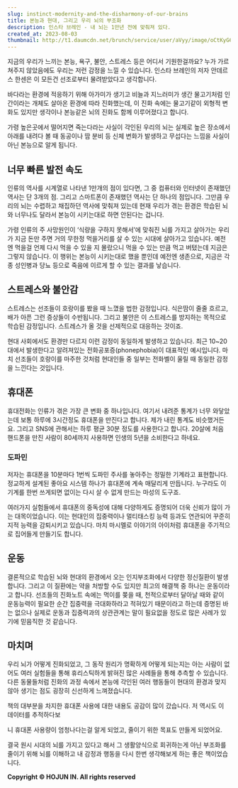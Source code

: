 ```yaml
---
slug: instinct-modernity-and-the-disharmony-of-our-brains
title: 본능과 현대, 그리고 우리 뇌의 부조화
description: 인스타 브레인 - 내 뇌는 1만년 전에 맞춰져 있다.
created_at: 2023-08-03
thumbnail: http://t1.daumcdn.net/brunch/service/user/aVyy/image/oCtKyG67bHhTJpbucHITWqD5Is0.jpeg
---
```


지금의 우리가 느끼는 본능, 욕구, 불안, 스트레스 등은 어디서 기원한걸까요? 누가 가르쳐주지 않았음에도 우리는 저런 감정을 느낄 수
있습니다. 인스타 브레인의 저자 안데르스 한센은 이 모든건 선조로부터 물려받았다고 생각합니다.

바다라는 환경에 적응하기 위해 아가미가 생기고 비늘과 지느러미가 생간 물고기처럼 인간이라는 개체도 살아온 환경에 따라 진화했는데, 이 진화
속에는 물고기같이 외형적 변화도 있지만 생각이나 본능같은 뇌의 진화도 함께 이루어졌다고 합니다.

가령 높은곳에서 떨어지면 죽는다라는 사실이 각인된 우리의 뇌는 실제로 높은 장소에서 아래를 내려다 볼 때 동공이나 땀 분비 등 신체 변화가
발생하고 무섭다는 느낌을 사실이 아닌 본능으로 알게 됩니다.

## 너무 빠른 발전 속도

인류의 역사를 시계열로 나타낸 1만개의 점이 있다면, 그 중 컴퓨터와 인터넷이 존재했던 역사는 단 3개의 점. 그리고 스마트폰이 존재했던
역사는 단 하나의 점입니다. 그만큼 우리의 뇌는 수렵하고 채집하던 역사에 맞춰져 있는데 현재 우리가 겪는 환경은 학습된 뇌와 너무나도 달라서
본능이 시키는대로 하면 안된다는 겁니다.

가령 인류의 주 사망원인이 ‘식량을 구하지 못해서’에 맞춰진 뇌를 가지고 살아가는 우리가 지금 돈만 주면 거의 무한정 먹을거리를 살 수 있는
시대에 살아가고 있습니다. 예전엔 먹을걸 언제 다시 먹을 수 있을 지 몰랐으니 먹을 수 있는 만큼 먹고 버텼는데 지금은 그렇지 않습니다. 이
행위는 본능이 시키는대로 했을 뿐인데 예전엔 생존으로, 지금은 각종 성인병과 당뇨 등으로 죽음에 이르게 할 수 있는 결과를 낳습니다.

## 스트레스와 불안감

스트레스는 선조들이 호랑이를 봤을 때 느꼈을 법한 감정입니다. 식은땀이 줄줄 흐르고, 배가 아픈 그런 증상들이 수반됩니다. 그리고 불안은 이
스트레스를 방지하는 목적으로 학습된 감정입니다. 스트레스가 올 것을 선제적으로 대응하는 것이죠.

현대 사회에서도 환경만 다르지 이런 감정이 동일하게 발생하고 있습니다. 최근 10~20대에서 발생한다고 알려져있는
전화공포증(phonephobia)이 대표적인 예시입니다. 마치 선조들이 호랑이를 마주한 것처럼 현대인들 중 일부는 전화벨이 울릴 때 동일한
감정을 느낀다는 것입니다.

## 휴대폰

휴대전화는 인류가 겪은 가장 큰 변화 중 하나입니다. 여기서 내려준 통계가 너무 와닿았는데 보통 하루에 3시간정도 휴대폰을 만진다고 합니다.
제가 내린 통계도 비슷했거든요. 그리고 SNS에 관해서는 하루 평균 30분 정도를 사용한다고 합니다. 20살에 처음 핸드폰을 만진 사람이
80세까지 사용하면 인생의 5년을 소비한다고 하네요.

### 도파민

저자는 휴대폰을 10분마다 1번씩 도파민 주사를 놓아주는 정밀한 기계라고 표현합니다. 정교하게 설계된 좋아요 시스템 하나가 휴대폰에 계속
매달리게 만듭니다. 누구라도 이 기계를 한번 쓰게되면 없이는 다시 살 수 없게 만드는 마성의 도구죠.

여러가지 실험들에서 휴대폰의 중독성에 대해 다양하게도 증명되어 더욱 신뢰가 많이 가는 대목이었습니다. 이는 현대인의 집중력이나 멀티태스킹
능력 등과도 연관되어 꾸준히 지적 능력을 감퇴시키고 있습니다. 마치 마시멜로 이야기의 아이처럼 휴대폰을 주기적으로 집어들게 만들기도 합니다.

## 운동

결론적으로 학습된 뇌와 현대의 환경에서 오는 인지부조화에서 다양한 정신질환이 발생합니다. 그리고 이 질환에는 약을 처방할 수도 있지만 최고의
해결책 중 하나는 운동이라고 합니다. 선조들의 진화노트 속에는 먹이를 쫒을 때, 천적으로부터 달아날 때와 같이 운동능력이 필요한 순간
집중력을 극대화하라고 적혀있기 때문이라고 하는데 증명된 바는 없으나 실제로 운동과 집중력과의 상관관계는 말이 필요없을 정도로 많은 사례가
있기에 믿음직한 것 같습니다.

## 마치며

우리 뇌가 어떻게 진화되었고, 그 동작 원리가 명확하게 어떻게 되는지는 아는 사람이 없어도 여러 실험들을 통해 휴리스틱하게 밝혀진 많은
사례들을 통해 추측할 수 있습니다. 다른 동물들처럼 진화의 과정 속에서 본능에 각인된 여러 행동들이 현대의 환경과 맞지 않아 생기는 점도
굉장히 신선하게 느껴졌습니다.

책의 대부분을 차지한 휴대폰 사용에 대한 내용도 공감이 많이 갔습니다. 저 역시도 이 데이터를 추적하다보

니 휴대폰 사용량이 엄청나다는걸 알게 되었고, 줄이기 위한 목표도 만들게 되었어요.

결국 원시 시대의 뇌를 가지고 있다고 해서 그 생활양식으로 회귀하는게 아닌 부조화를 줄이기 위해 뇌를 이해하고 내 감정과 행동을 다시 한번
생각해보게 하는 좋은 책이었습니다.


**Copyright © HOJUN IN. All rights reserved**